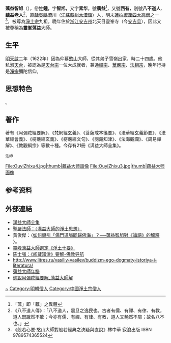 {{Infobox Buddhist
| 姓名            = 释藕益、释西有
| 圖像            = File:OuyiZhixu1.jpg
| 圖像大小        = 230
| 圖像說明        =  
| 原名            = 鍾
| 字              = 智旭、素华
| 號              = 西有、八不道人、藕益老人
| 法號            = '''蕅益'''
| 出生            = 1599
| 出生地點        = [[南直隸|直隸]][[吳縣|吳縣]][[木瀆|瀆川]]
| 逝世            = 1655
| 逝世地點        = 
| 獲獎            = 
| 著名成就        = 
| 宗派            = [[淨土宗_(中國)|淨土宗]]
| 呼號            = 
| 頭銜            = 淨土宗九祖
| 修行法門        = 
| native_lang1    = 
| native_lang1_name1 = 
| 教育程度        = 
| 駐錫於          = 
| 徒弟與學生      = 
| 著作            = 《澫益大師全集》
| 譯作            = 
| 轉世為          = 
| 傳人            = 
| 簽名            = 
| 備註            = 
}}

'''蕅益智旭'''（{{bd|1599年||1655年}}），俗姓'''鍾'''，字'''智旭'''，又字'''素华'''，號'''蕅益'''<ref name="name">「蕅」即「藕」之異體</ref>，又號'''西有'''，別號'''八不道人'''、'''藕益老人'''<ref>《八不道人傳》：「八不道人，震旦之逸民也。古者有儒、有禪、有律、有教，道人既蹴然不敢；今亦有儒、有禪、有律、有教，道人又艴然不屑；故名八不也。」</ref>，[[南直隸|直隸]][[吳縣|吳縣]]瀆川（[[江蘇|江蘇]][[蘇州|蘇州]][[木瀆鎮|木瀆鎮]]）人，明末[[明末四大高僧|蓮柏椒蕅四大高僧]]之一<ref>《般若心要·憨山大師對般若經典之決疑與直說》林中華 寂浪出版 ISBN 9789574365524</ref>，被尊為[[淨土宗_(中國)|淨土宗]]九祖。晚年住於[[浙江等處承宣布政使司|浙江]][[安吉州|安吉州]]北天目靈峯寺（今[[安吉县|安吉县]]），因此又被尊稱為'''靈峯蕅益'''大師。
{{明末四大高僧}}
{{jingtuteacher}}

== 生平 ==
[[明|明]][[天啟_(明朝)|天啟]]二年（1622年）因為仰慕[[憨山德清|憨山]]大師，從其弟子雪嶺出家，時二十四歲。他私淑[[天台宗|天台]]，被認為是[[天台宗|天台宗]]一位大成就者，兼通[[禪宗|禪宗]]、[[華嚴宗|華嚴宗]]、[[法相宗|法相宗]]，晚年行持是[[淨宗|淨宗]]彌陀信仰。

== 思想特色 ==
{{cn|{{or|靈峯智旭倡三學一源論，認為[[禪宗|禪宗]]、[[天台宗|教宗]]、[[律宗|律宗]]三學應該相互為用，不當分河飲水；又提出「儒釋同歸」，且註解[[四書|四書]]、[[周易|周易]]；但是他最終的歸趣則在淨土法門。智旭的佛學深受天台宗學說影響，以一念統攝教禪各家，而最終則歸於[[念佛|念佛]]的當下之念。智旭不但要把諸宗導歸淨土，還試圖論證諸宗本來就出自淨土，「若律、若教、若禪，無不從淨土法門流出，無不歸還淨土法門」。智旭在《法海觀瀾》中摘抄出23種55卷與淨土有關的經典，為淨土法門尋找依據。念佛三昧論是智旭的中心思想。他基於「心佛眾生，三無差別」的理念，主張一切佛法，無不歸於念佛三昧：廬山[[慧遠|慧遠]]念阿彌陀佛的果報莊嚴，念的是他佛；西天二十八祖，[[智顗|天台智者]]觀心修禪，念的是自性佛；[[永明延壽|永明延壽]]及楚石梵琦等所倡導的念佛法門，用觀諸佛果位的依正莊嚴，以顯人心內的理體智慧，悟到心佛眾生三無差別，叫做雙念自他佛。其要點在於通過觀已成就的諸佛，來促使自己內心之佛的顯現。但是智旭真正心儀的，還是持名一法}}
}}。

== 著作 ==
著有《阿彌陀經要解》、《梵網經玄義》、《菩薩戒本箋要》、《法華經玄義節要》、《法華經會義》、《楞嚴經玄義》、《楞嚴經文句》、《閱藏知津》、《法海觀瀾》、《周易禪解》、《教觀綱宗》等數十種。今存有21冊《澫益大師全集》。
 法師

<gallery>
File:OuyiZhixu4.jpg|thumb|藕益大师画像
File:OuyiZhixu3.jpg|thumb|藕益大师画像
</gallery>

== 参考资料 ==
{{Reflist|1}}

== 外部連結 ==
* [https://web.archive.org/web/20130723070604/http://www.ouyi.mymailer.com.tw/ 澫益大師全集]
* [http://ccbs.ntu.edu.tw/FULLTEXT/JR-NX012/nx01304.htm 聖嚴法師：〈澫益大師的淨土思想〉] {{Wayback|url=http://ccbs.ntu.edu.tw/FULLTEXT/JR-NX012/nx01304.htm |date=20080128140720 }}
* 黃俊傑：〈[http://huang.cc.ntu.edu.tw/pdf/CCA3810.pdf 如何導引「儒門道脈同歸佛海」？──蕅益智旭對《論語》的解釋] {{Wayback|url=http://huang.cc.ntu.edu.tw/pdf/CCA3810.pdf |date=20141103183452 }}〉。
* [http://www.pureland-buddhism.org/%E6%B7%A8%E5%9C%9F%E7%B6%93%E8%AB%96/%E6%B7%A8%E5%9C%9F%E5%8D%81%E8%A6%81/D%E6%B7%A8%E5%9C%9F%E5%8D%81%E8%A6%81%E5%BA%8F.htm 靈峰蕅益大師選定《淨土十要》] {{Wayback|url=http://www.pureland-buddhism.org/%E6%B7%A8%E5%9C%9F%E7%B6%93%E8%AB%96/%E6%B7%A8%E5%9C%9F%E5%8D%81%E8%A6%81/D%E6%B7%A8%E5%9C%9F%E5%8D%81%E8%A6%81%E5%BA%8F.htm |date=20160305140908 }}
* [http://www.fjdh.cn/wumin/2013/11/163554305325.html 陈士强：《阅藏知津》要解-佛教导航] {{Wayback|url=http://www.fjdh.cn/wumin/2013/11/163554305325.html |date=20150418170544 }}
* http://www.litres.ru/vasiliy-vasilev/buddizm-ego-dogmaty-istoriya-i-literatura/ {{Wayback|url=http://www.litres.ru/vasiliy-vasilev/buddizm-ego-dogmaty-istoriya-i-literatura/ |date=20150418171240 }}
* [http://www.baus-ebs.org/sutra/fan-read/010/000/000-1.htm 蕅益大師年譜] {{Wayback|url=http://www.baus-ebs.org/sutra/fan-read/010/000/000-1.htm |date=20200517194253 }}
* [http://ccubk14.brinkster.net/greatbook/D00/06075.htm 佛說阿彌陀經要解_蕅益大師解] {{Wayback|url=http://ccubk14.brinkster.net/greatbook/D00/06075.htm |date=20200517194258 }}

{{淨土宗}}

{{Authority control}}
{{DEFAULTSORT:Ou蕅}}
[[Category:鍾姓|~]]
[[Category:明朝僧人|Category:明朝僧人]]
[[Category:中國淨土宗僧人|Category:中國淨土宗僧人]]